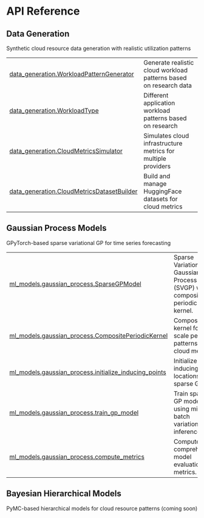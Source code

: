# API Reference {.doc .doc-index}

## Data Generation

Synthetic cloud resource data generation with realistic utilization patterns

| | |
| --- | --- |
| [data_generation.WorkloadPatternGenerator](data_generation.WorkloadPatternGenerator.qmd#cloud_sim.data_generation.WorkloadPatternGenerator) | Generate realistic cloud workload patterns based on research data |
| [data_generation.WorkloadType](data_generation.WorkloadType.qmd#cloud_sim.data_generation.WorkloadType) | Different application workload patterns based on research |
| [data_generation.CloudMetricsSimulator](data_generation.CloudMetricsSimulator.qmd#cloud_sim.data_generation.CloudMetricsSimulator) | Simulates cloud infrastructure metrics for multiple providers |
| [data_generation.CloudMetricsDatasetBuilder](data_generation.CloudMetricsDatasetBuilder.qmd#cloud_sim.data_generation.CloudMetricsDatasetBuilder) | Build and manage HuggingFace datasets for cloud metrics |

## Gaussian Process Models

GPyTorch-based sparse variational GP for time series forecasting

| | |
| --- | --- |
| [ml_models.gaussian_process.SparseGPModel](ml_models.gaussian_process.SparseGPModel.qmd#cloud_sim.ml_models.gaussian_process.SparseGPModel) | Sparse Variational Gaussian Process (SVGP) with composite periodic kernel. |
| [ml_models.gaussian_process.CompositePeriodicKernel](ml_models.gaussian_process.CompositePeriodicKernel.qmd#cloud_sim.ml_models.gaussian_process.CompositePeriodicKernel) | Composite kernel for two-scale periodic patterns in cloud metrics. |
| [ml_models.gaussian_process.initialize_inducing_points](ml_models.gaussian_process.initialize_inducing_points.qmd#cloud_sim.ml_models.gaussian_process.initialize_inducing_points) | Initialize inducing point locations for sparse GP. |
| [ml_models.gaussian_process.train_gp_model](ml_models.gaussian_process.train_gp_model.qmd#cloud_sim.ml_models.gaussian_process.train_gp_model) | Train sparse GP model using mini-batch variational inference. |
| [ml_models.gaussian_process.compute_metrics](ml_models.gaussian_process.compute_metrics.qmd#cloud_sim.ml_models.gaussian_process.compute_metrics) | Compute comprehensive model evaluation metrics. |

## Bayesian Hierarchical Models

PyMC-based hierarchical models for cloud resource patterns (coming soon)